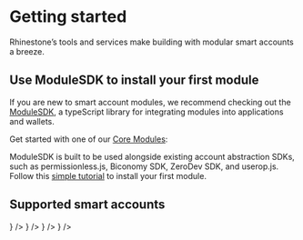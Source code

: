 
# Getting started

Rhinestone’s tools and services make building with modular smart accounts a breeze.

## Use ModuleSDK to install your first module

If you are new to smart account modules, we recommend checking out the [ModuleSDK](/module-sdk), a typeScript library for integrating modules into applications and wallets.

Get started with one of our [Core Modules](/module-sdk.mdx#core-modules):

<div className="my-8">
  <CoreModulesBanner width={1000} height={400} />
</div>

ModuleSDK is built to be used alongside existing account abstraction SDKs, such as permissionless.js, Biconomy SDK, ZeroDev SDK, and userop.js. Follow this [simple tutorial](/module-sdk/tutorial-1) to install your first module.

## Supported smart accounts

<Cards>
  <Card
    title="ERC-7579"
    href="https://erc7579.com/"
    icon={
      <Image
        src="/logos/erc7579.png"
        width={50}
        height={50}
        alt=""
        style={{ marginRight: '5px' }}
      />
    }
  />
  <Card
    title="Safe"
    href="https://safe.global/"
    icon={
      <Image
        src="/logos/safe.png"
        width={50}
        height={50}
        alt=""
        style={{ marginRight: '5px' }}
      />
    }
  />
  <Card
    title="Kernel (v3)"
    href="https://zerodev.app/"
    icon={
      <Image
        src="/logos/zerodev.png"
        width={50}
        height={50}
        alt=""
        style={{ marginRight: '5px' }}
      />
    }
  />
  <Card
    title="Biconomy (v3) (soon)"
    href="https://biconomy.io/"
    icon={
      <Image
        src="/logos/biconomy.jpeg"
        width={50}
        height={50}
        alt=""
        style={{ marginRight: '5px' }}
      />
    }
  />
</Cards>
